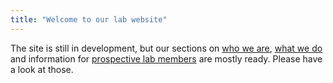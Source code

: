 ```yaml
---
title: "Welcome to our lab website"
---
```


The site is still in development, but our sections on [who we are](about.qmd), [what we do](people.qmd) and information for [prospective lab members](join.qmd) are mostly ready. Please have a look at those.
